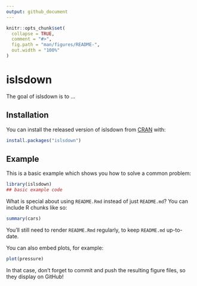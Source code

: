 ```yaml
---
output: github_document
---
```


<!-- README.md is generated from README.Rmd. Please edit that file -->

```r
knitr::opts_chunk$set(
  collapse = TRUE,
  comment = "#>",
  fig.path = "man/figures/README-",
  out.width = "100%"
)
```

# islsdown

<!-- badges: start -->
<!-- badges: end -->

The goal of islsdown is to ...

## Installation

You can install the released version of islsdown from [CRAN](https://CRAN.R-project.org) with:

``` r
install.packages("islsdown")
```

## Example

This is a basic example which shows you how to solve a common problem:

```r
library(islsdown)
## basic example code
```

What is special about using `README.Rmd` instead of just `README.md`? You can include R chunks like so:

```r
summary(cars)
```

You'll still need to render `README.Rmd` regularly, to keep `README.md` up-to-date.

You can also embed plots, for example:

```r
plot(pressure)
```

In that case, don't forget to commit and push the resulting figure files, so they display on GitHub!
